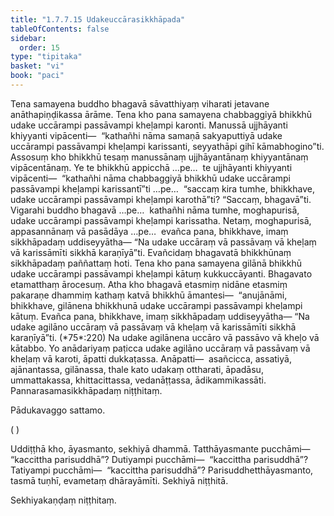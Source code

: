 ```yaml
---
title: "1.7.7.15 Udakeuccārasikkhāpada"
tableOfContents: false
sidebar:
  order: 15
type: "tipitaka"
basket: "vi"
book: "paci"
---
```



<DynamicBreadcrumb />

<Division number="653" book="paci" e="ch" v="2" p="270">

<Paragraph number="2082" book="paci">
Tena samayena buddho bhagavā sāvatthiyaṃ viharati jetavane anāthapiṇḍikassa ārāme. Tena kho pana samayena chabbaggiyā bhikkhū udake uccārampi passāvampi kheḷampi karonti. Manussā ujjhāyanti khiyyanti vipācenti—  “kathañhi nāma samaṇā sakyaputtiyā udake uccārampi passāvampi kheḷampi karissanti, seyyathāpi gihī kāmabhogino”ti.
</Paragraph>

<Paragraph number="2083" book="paci">
Assosuṃ kho bhikkhū tesaṃ manussānaṃ ujjhāyantānaṃ khiyyantānaṃ vipācentānaṃ. Ye te bhikkhū appicchā …pe…  te ujjhāyanti khiyyanti vipācenti—  “kathañhi nāma chabbaggiyā bhikkhū udake uccārampi passāvampi kheḷampi karissantī”ti …pe…  “saccaṃ kira tumhe, bhikkhave, udake uccārampi passāvampi kheḷampi karothā”ti? “Saccaṃ, bhagavā”ti. Vigarahi buddho bhagavā …pe…  kathañhi nāma tumhe, moghapurisā, udake uccārampi passāvampi kheḷampi karissatha. Netaṃ, moghapurisā, appasannānaṃ vā pasādāya …pe…  evañca pana, bhikkhave, imaṃ sikkhāpadaṃ uddiseyyātha—
</Paragraph>

<Paragraph number="2084" book="paci">
<Emphasis>“Na udake uccāraṃ vā passāvaṃ vā kheḷaṃ vā karissāmīti sikkhā karaṇīyā”</Emphasis>ti.
</Paragraph>

<Paragraph number="2085" book="paci">
Evañcidaṃ bhagavatā bhikkhūnaṃ sikkhāpadaṃ paññattaṃ hoti.
</Paragraph>

</Division>
<Division number="654" book="paci" e="ch" v="2" p="271">

<Paragraph number="2086" book="paci">
Tena kho pana samayena gilānā bhikkhū udake uccārampi passāvampi kheḷampi kātuṃ kukkuccāyanti. Bhagavato etamatthaṃ ārocesuṃ. Atha kho bhagavā etasmiṃ nidāne etasmiṃ pakaraṇe dhammiṃ kathaṃ katvā bhikkhū āmantesi—  “anujānāmi, bhikkhave, gilānena bhikkhunā udake uccārampi passāvampi kheḷampi kātuṃ. Evañca pana, bhikkhave, imaṃ sikkhāpadaṃ uddiseyyātha—
</Paragraph>

<Paragraph number="2087" book="paci">
<Emphasis>“Na udake agilāno uccāraṃ vā passāvaṃ vā kheḷaṃ vā karissāmīti sikkhā karaṇīyā”</Emphasis>ti. (*75*:<Emphasis>220</Emphasis>)
</Paragraph>

<Paragraph number="2088" book="paci">
Na udake agilānena uccāro vā passāvo vā kheḷo vā kātabbo. Yo anādariyaṃ paṭicca udake agilāno uccāraṃ vā passāvaṃ vā kheḷaṃ vā karoti, āpatti dukkaṭassa.
</Paragraph>

<Paragraph number="2089" book="paci">
Anāpatti—  asañcicca, assatiyā, ajānantassa, gilānassa, thale kato udakaṃ ottharati, āpadāsu, ummattakassa, khittacittassa, vedanāṭṭassa, ādikammikassāti.

</Paragraph>
</Division>

<Paragraph number="2090" type="center" book="paci">
Pannarasamasikkhāpadaṃ niṭṭhitaṃ.

  
Pādukavaggo sattamo.

  
( )


</Paragraph>

<Paragraph number="2091" book="paci">
Uddiṭṭhā kho, āyasmanto, sekhiyā dhammā. Tatthāyasmante pucchāmi—  “kaccittha parisuddhā”? Dutiyampi pucchāmi—  “kaccittha parisuddhā”? Tatiyampi pucchāmi—  “kaccittha parisuddhā”? Parisuddhetthāyasmanto, tasmā tuṇhī, evametaṃ dhārayāmīti.

</Paragraph>

<Paragraph number="2092" type="center" book="paci">
Sekhiyā niṭṭhitā.

  
Sekhiyakaṇḍaṃ niṭṭhitaṃ.
</Paragraph>